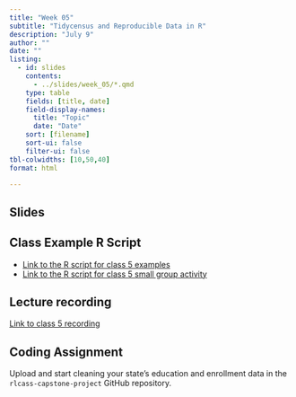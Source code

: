 ```yaml
---
title: "Week 05"
subtitle: "Tidycensus and Reproducible Data in R"
description: "July 9"
author: ""
date: ""
listing:
  - id: slides
    contents:
      - ../slides/week_05/*.qmd
    type: table
    fields: [title, date]
    field-display-names:
      title: "Topic"
      date: "Date"
    sort: [filename]
    sort-ui: false
    filter-ui: false
tbl-colwidths: [10,50,40]
format: html

---
```


## Slides

::: {#slides}
:::

## Class Example R Script 

- [Link to the R script for class 5 examples](https://gist.github.com/kkaput23/a1536916b4a323a06b47bc0d8bb500f7)
- [Link to the R script for class 5 small group activity](https://gist.github.com/kkaput23/6331978bc1a6da51a0309e7681c50b7a)

## Lecture recording

[Link to class 5 recording](https://vimeo.com/981657261?share=copy)

## Coding Assignment

Upload and start cleaning your state's education and enrollment data in the `rlcass-capstone-project` GitHub repository. 



